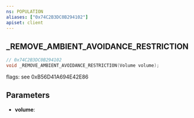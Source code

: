 ```yaml
---
ns: POPULATION
aliases: ["0x74C2B3DC0B294102"]
apiset: client
---
```

## _REMOVE_AMBIENT_AVOIDANCE_RESTRICTION

```c
// 0x74C2B3DC0B294102
void _REMOVE_AMBIENT_AVOIDANCE_RESTRICTION(Volume volume);
```

flags: see 0xB56D41A694E42E86

## Parameters
* **volume**: